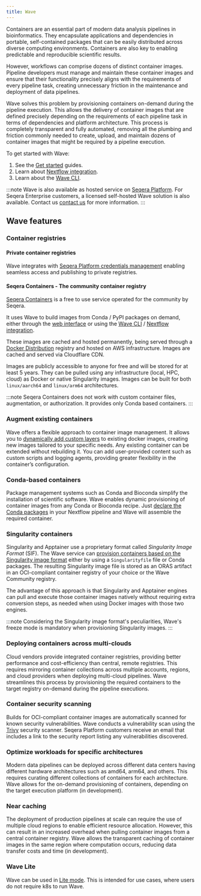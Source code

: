 ```yaml
---
title: Wave
---
```


Containers are an essential part of modern data analysis pipelines in bioinformatics. They encapsulate applications and dependencies in portable, self-contained packages that can be easily distributed across diverse computing environments. Containers are also key to enabling predictable and reproducible scientific results.

However, workflows can comprise dozens of distinct container images. Pipeline developers must manage and maintain these container images and ensure that their functionality precisely aligns with the requirements of every pipeline task, creating unnecessary friction in the maintenance and deployment of data pipelines.

Wave solves this problem by provisioning containers on-demand during the pipeline execution. This allows the delivery of container images that are defined precisely depending on the requirements of each pipeline task in terms of dependencies and platform architecture. This process is completely transparent and fully automated, removing all the plumbing and friction commonly needed to create, upload, and maintain dozens of container images that might be required by a pipeline execution.

To get started with Wave:

1. See the [Get started][started] guides.
1. Learn about [Nextflow integration][nf].
1. Learn about the [Wave CLI][cli].

:::note
Wave is also available as hosted service on [Seqera Platform](https://cloud.seqera.io/). For Seqera Enterprise customers, a licensed self-hosted Wave solution is also available. Contact us [contact us](https://seqera.io/contact-us/) for more information.
:::

## Wave features

### Container registries

#### Private container registries

Wave integrates with [Seqera Platform credentials management][private] enabling seamless access and publishing to private registries.

[private]: ./nextflow.mdx#access-private-container-repositories

#### Seqera Containers - The community container registry

[Seqera Containers] is a free to use service operated for the community by Seqera.

It uses Wave to build images from Conda / PyPI packages on demand, either through the [web interface](https://seqera.io/containers/) or using the [Wave CLI](./cli/index.mdx) / [Nextflow integration](./nextflow.mdx).

These images are cached and hosted permanently, being served through a [Docker Distribution][docker] registry and hosted on AWS infrastructure. Images are cached and served via Cloudflare CDN.

Images are publicly accessible to anyone for free and will be stored for at least 5 years. They can be pulled using any infrastructure (local, HPC, cloud) as Docker or native Singularity images. Images can be built for both `linux/aarch64` and `linux/arm64` architectures.

:::note
Seqera Containers does not work with custom container files, augmentation, or authorization. It provides only Conda based containers.
:::

[docker]: https://github.com/distribution/distribution
[Seqera Containers]: https://seqera.io/containers/

### Augment existing containers

Wave offers a flexible approach to container image management. It allows you to [dynamically add custom layers][augment] to existing docker images, creating new images tailored to your specific needs.
Any existing container can be extended without rebuilding it. You can add user-provided content such as custom scripts and logging agents, providing greater flexibility in the container’s configuration.

[augment]: ./provisioning.mdx#container-augmentation

### Conda-based containers

Package management systems such as Conda and Bioconda simplify the installation of scientific software.
Wave enables dynamic provisioning of container images from any Conda or Bioconda recipe. Just [declare the Conda packages][conda] in your Nextflow pipeline and Wave will assemble the required container.

[conda]: ./nextflow.mdx#build-conda-based-containers

### Singularity containers

Singularity and Apptainer use a proprietary format called _Singularity Image Format_ (SIF). The Wave service can [provision containers based on the Singularity image format][singularity] either by using a `Singularityfile` file or Conda packages. The resulting Singularity image file is stored as an ORAS artifact in an OCI-compliant container registry of your choice or the Wave Community registry.

The advantage of this approach is that Singularity and Apptainer engines can pull and execute those container images natively without requiring extra conversion steps, as needed when using Docker images with those two engines.

:::note
Considering the Singularity image format's peculiarities, Wave's freeze mode is mandatory when provisioning Singularity images.
:::

[singularity]: ./nextflow.mdx#build-singularity-containers

### Deploying containers across multi-clouds

Cloud vendors provide integrated container registries, providing better performance and cost-efficiency than central, remote registries.
This requires mirroring container collections across multiple accounts, regions, and cloud providers when deploying multi-cloud pipelines.
Wave streamlines this process by provisioning the required containers to the target registry on-demand during the pipeline executions.

### Container security scanning

Builds for OCI-compliant container images are automatically scanned for known security vulnerabilities. Wave conducts a vulnerability scan using the [Trivy](https://trivy.dev/) security scanner. Seqera Platform customers receive an email that includes a link to the security report listing any vulnerabilities discovered.

### Optimize workloads for specific architectures

Modern data pipelines can be deployed across different data centers having different hardware architectures such as amd64, arm64, and others. This requires curating different collections of containers for each architecture.
Wave allows for the on-demand provisioning of containers, depending on the target execution platform (in development).

### Near caching

The deployment of production pipelines at scale can require the use of multiple cloud regions to enable efficient resource allocation.
However, this can result in an increased overhead when pulling container images from a central container registry. Wave allows the transparent caching of container images in the same region where computation occurs, reducing data transfer costs and time (in development).

### Wave Lite
Wave can be used in [Lite mode](./wave-lite.mdx). This is intended for use cases, where users do not require k8s to run Wave.

[started]: ./get-started/index.mdx
[nf]: ./nextflow.mdx
[cli]: ./cli/index.mdx
